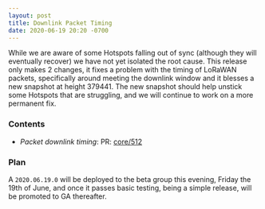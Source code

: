 ```yaml
---
layout: post
title: Downlink Packet Timing
date: 2020-06-19 20:20 -0700
---
```


While we are aware of some Hotspots falling out of sync (although they will eventually recover) we
have not yet isolated the root cause. This release only makes 2 changes, it fixes a problem with the
timing of LoRaWAN packets, specifically around meeting the downlink window and it blesses a new
snapshot at height 379441. The new snapshot should help unstick some Hotspots that are struggling,
and we will continue to work on a more permanent fix.

<!--truncate-->

### Contents

- _Packet downlink timing_: PR: [core/512](https://github.com/helium/blockchain-core/pull/512)

### Plan

A `2020.06.19.0` will be deployed to the beta group this evening, Friday the 19th of June, and once
it passes basic testing, being a simple release, will be promoted to GA thereafter.
